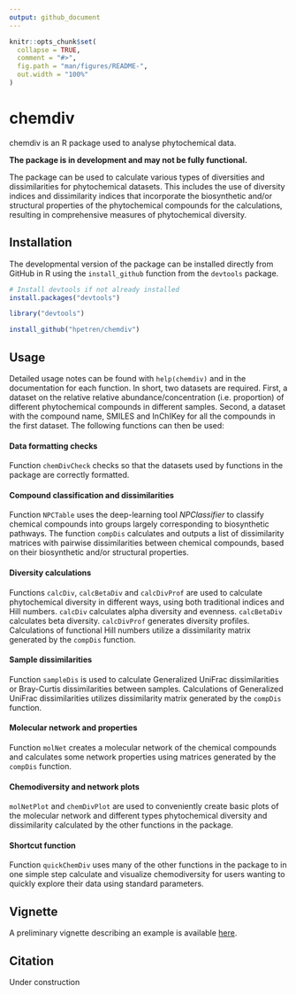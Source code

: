 ```yaml
---
output: github_document
---
```


<!-- README.md is generated from README.Rmd. Please edit that file -->

```r
knitr::opts_chunk$set(
  collapse = TRUE,
  comment = "#>",
  fig.path = "man/figures/README-",
  out.width = "100%"
)
```

# chemdiv

<!-- badges: start -->
<!-- badges: end -->

chemdiv is an R package used to analyse phytochemical data.

**The package is in development and may not be fully functional.**

The package can be used to calculate various types of diversities and 
dissimilarities for phytochemical datasets. This includes the use of diversity
indices and dissimilarity indices that incorporate the biosynthetic and/or 
structural properties of the phytochemical compounds for the calculations,
resulting in comprehensive measures of phytochemical diversity.


## Installation

The developmental version of the package can be installed directly from GitHub
in R using the `install_github` function from the `devtools` package.

```r
# Install devtools if not already installed
install.packages("devtools")

library("devtools")

install_github("hpetren/chemdiv")
```


## Usage

Detailed usage notes can be found with `help(chemdiv)` and in the documentation
for each function. In short, two datasets are required. First, a dataset
on the relative relative abundance/concentration (i.e. proportion) of
different phytochemical compounds in different samples. Second, a dataset 
with the compound name, SMILES and InChIKey for all the compounds in 
the first dataset. The following functions can then be used:


#### Data formatting checks
Function `chemDivCheck` checks so that the datasets used by functions 
in the package are correctly formatted.


#### Compound classification and dissimilarities
Function `NPCTable` uses the deep-learning tool *NPClassifier* to classify
chemical compounds into groups largely corresponding to biosynthetic pathways.
The function `compDis` calculates and outputs a list of dissimilarity matrices
with pairwise dissimilarities between chemical compounds, based on their 
biosynthetic and/or structural properties.


#### Diversity calculations
Functions `calcDiv`, `calcBetaDiv` and `calcDivProf` are used to calculate
phytochemical diversity in different ways, using both traditional indices
and Hill numbers. `calcDiv` calculates alpha diversity and evenness. 
`calcBetaDiv` calculates beta diversity. `calcDivProf` generates 
diversity profiles. Calculations of functional Hill numbers utilize a
dissimilarity matrix generated by the `compDis` function.


#### Sample dissimilarities
Function `sampleDis` is used to calculate Generalized UniFrac dissimilarities
or Bray-Curtis dissimilarities between samples. Calculations of Generalized 
UniFrac dissimilarities utilizes dissimilarity matrix generated by
the `compDis` function.


#### Molecular network and properties
Function `molNet` creates a molecular network of the chemical compounds
and calculates some network properties using matrices generated by
the `compDis` function.


#### Chemodiversity and network plots
`molNetPlot` and `chemDivPlot` are used to conveniently create basic plots 
of the molecular network and different types phytochemical diversity and 
dissimilarity calculated by the other functions in the package.


#### Shortcut function
Function `quickChemDiv` uses many of the other functions in
the package to in one simple step calculate and visualize chemodiversity for
users wanting to quickly explore their data using standard parameters.


## Vignette
A preliminary vignette describing an example is available [here](https://drive.google.com/file/d/1ISOx21M7z9IOtPNXM71Jjuo22uzay5JA/view?usp=sharing).


## Citation
Under construction

